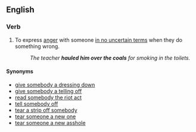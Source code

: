 ==English==

===Verb===
{{infl|en|verb|head=to [[haul]] somebody over the [[coal]]s}}

# {{idiomatic}} To express [[anger]] with someone [[in no uncertain terms]] when they do something wrong.
#: ''The teacher '''hauled him over the coals''' for smoking in the toilets.''

====Synonyms====
* [[dressing-down|give somebody a dressing down]]
* [[telling off|give somebody a telling off]]
* [[read somebody the riot act]]
* [[tell off|tell somebody off]]
* [[tear a strip off somebody]]
* [[tear someone a new one]]
* [[tear someone a new asshole]]